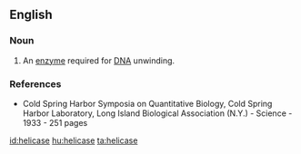 ==English==

===Noun===
{{wikipedia}}
{{en-noun}}

# {{context|enzyme|lang=en}} An [[enzyme]] required for [[DNA]] unwinding.

===References===
*Cold Spring Harbor Symposia on Quantitative Biology, Cold Spring Harbor Laboratory, Long Island Biological Association (N.Y.) - Science - 1933 - 251 pages  <!--erm, what page?  ISBn ?-->

[[id:helicase]]
[[hu:helicase]]
[[ta:helicase]]